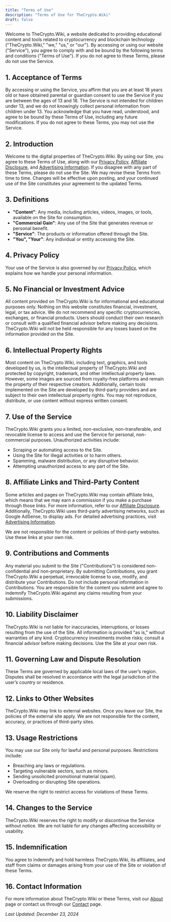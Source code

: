 ```yaml
---
title: "Terms of Use"
description: "Terms of Use for TheCrypto.Wiki"
draft: false
---
```


Welcome to TheCrypto.Wiki, a website dedicated to providing educational content and tools related to cryptocurrency and blockchain technology ("TheCrypto.Wiki," "we," "us," or "our"). By accessing or using our website ("Service"), you agree to comply with and be bound by the following terms and conditions ("Terms of Use"). If you do not agree to these Terms, please do not use the Service.

## 1. Acceptance of Terms

By accessing or using the Service, you affirm that you are at least 18 years old or have obtained parental or guardian consent to use the Service if you are between the ages of 13 and 18. The Service is not intended for children under 13, and we do not knowingly collect personal information from children under 13. You acknowledge that you have read, understood, and agree to be bound by these Terms of Use, including any future modifications. If you do not agree to these Terms, you may not use the Service.

## 2. Introduction

Welcome to the digital properties of TheCrypto.Wiki. By using our Site, you agree to these Terms of Use, along with our [Privacy Policy](/privacy-policy), [Affiliate Disclosure](/affiliate-disclosure), and [Advertising Information](/advertising). If you disagree with any part of these Terms, please do not use the Site. We may revise these Terms from time to time. Changes will be effective upon posting, and your continued use of the Site constitutes your agreement to the updated Terms.

## 3. Definitions

- **"Content"**: Any media, including articles, videos, images, or tools, available on the Site for consumption.
- **"Commercial Gain"**: Any use of the Site that generates revenue or personal benefit.
- **"Service"**: The products or information offered through the Site.
- **"You", "Your"**: Any individual or entity accessing the Site.

## 4. Privacy Policy

Your use of the Service is also governed by our [Privacy Policy](/privacy-policy), which explains how we handle your personal information.

## 5. No Financial or Investment Advice

All content provided on TheCrypto.Wiki is for informational and educational purposes only. Nothing on this website constitutes financial, investment, legal, or tax advice. We do not recommend any specific cryptocurrencies, exchanges, or financial products. Users should conduct their own research or consult with a qualified financial advisor before making any decisions. TheCrypto.Wiki will not be held responsible for any losses based on the information provided on the Site.

## 6. Intellectual Property Rights

Most content on TheCrypto.Wiki, including text, graphics, and tools developed by us, is the intellectual property of TheCrypto.Wiki and protected by copyright, trademark, and other intellectual property laws. However, some images are sourced from royalty-free platforms and remain the property of their respective creators. Additionally, certain tools implemented on the Site are developed by third-party providers and are subject to their own intellectual property rights. You may not reproduce, distribute, or use content without express written consent.

## 7. Use of the Service

TheCrypto.Wiki grants you a limited, non-exclusive, non-transferable, and revocable license to access and use the Service for personal, non-commercial purposes. Unauthorized activities include:

- Scraping or automating access to the Site.
- Using the Site for illegal activities or to harm others.
- Spamming, malware distribution, or any disruptive behavior.
- Attempting unauthorized access to any part of the Site.

## 8. Affiliate Links and Third-Party Content

Some articles and pages on TheCrypto.Wiki may contain affiliate links, which means that we may earn a commission if you make a purchase through those links. For more information, refer to our [Affiliate Disclosure](/affiliate-disclosure). Additionally, TheCrypto.Wiki uses third-party advertising networks, such as Google AdSense, to display ads. For detailed advertising practices, visit [Advertising Information](/advertising).

We are not responsible for the content or policies of third-party websites. Use these links at your own risk.

## 9. Contributions and Comments

Any material you submit to the Site ("Contributions") is considered non-confidential and non-proprietary. By submitting Contributions, you grant TheCrypto.Wiki a perpetual, irrevocable license to use, modify, and distribute your Contributions. Do not include personal information in Contributions. You are responsible for the content you submit and agree to indemnify TheCrypto.Wiki against any claims resulting from your submissions.

## 10. Liability Disclaimer

TheCrypto.Wiki is not liable for inaccuracies, interruptions, or losses resulting from the use of the Site. All information is provided "as is," without warranties of any kind. Cryptocurrency investments involve risks; consult a financial advisor before making decisions. Use the Site at your own risk.

## 11. Governing Law and Dispute Resolution

These Terms are governed by applicable local laws of the user’s region. Disputes shall be resolved in accordance with the legal jurisdiction of the user’s country or residence.

## 12. Links to Other Websites

TheCrypto.Wiki may link to external websites. Once you leave our Site, the policies of the external site apply. We are not responsible for the content, accuracy, or practices of third-party sites.

## 13. Usage Restrictions

You may use our Site only for lawful and personal purposes. Restrictions include:

- Breaching any laws or regulations.
- Targeting vulnerable sectors, such as minors.
- Sending unsolicited promotional material (spam).
- Overloading or disrupting Site operations.

We reserve the right to restrict access for violations of these Terms.

## 14. Changes to the Service

TheCrypto.Wiki reserves the right to modify or discontinue the Service without notice. We are not liable for any changes affecting accessibility or usability.

## 15. Indemnification

You agree to indemnify and hold harmless TheCrypto.Wiki, its affiliates, and staff from claims or damages arising from your use of the Site or violation of these Terms.

## 16. Contact Information

For more information about TheCrypto.Wiki or these Terms, visit our [About](/about) page or contact us through our [Contact](/contact) page.

_Last Updated: December 23, 2024_
